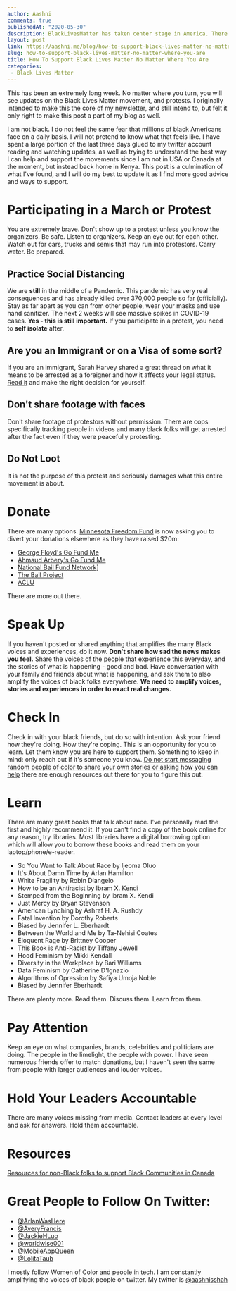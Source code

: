 ```yaml
---
author: Aashni
comments: true
publishedAt: "2020-05-30"
description: BlackLivesMatter has taken center stage in America. There are many things that non-black folks can do to support this movement from donations, to education and more.
layout: post
link: https://aashni.me/blog/how-to-support-black-lives-matter-no-matter-where-you-are/
slug: how-to-support-black-lives-matter-no-matter-where-you-are
title: How To Support Black Lives Matter No Matter Where You Are
categories:
 - Black Lives Matter
---
```


This has been an extremely long week. No matter where you turn, you will see updates on the Black Lives Matter movement, and protests. I originally intended to make this the core of my newsletter, and still intend to, but felt it only right to make this post a part of my blog as well.

I am not black. I do not feel the same fear that millions of black Americans face on a daily basis. I will not pretend to know what that feels like. I have spent a large portion of the last three days glued to my twitter account reading and watching updates, as well as trying to understand the best way I can help and support the movements since I am not in USA or Canada at the moment, but instead back home in Kenya. This post is a culmination of what I've found, and I will do my best to update it as I find more good advice and ways to support.

# Participating in a March or Protest
You are extremely brave. Don't show up to a protest unless you know the organizers. Be safe. Listen to organizers. Keep an eye out for each other. Watch out for cars, trucks and semis that may run into protestors. Carry water. Be prepared.

## Practice Social Distancing
We are **still** in the middle of a Pandemic. This pandemic has very real consequences and has already killed over 370,000 people so far (officially). Stay as far apart as you can from other people, wear your masks and use hand sanitizer. The next 2 weeks will see massive spikes in COVID-19 cases. **Yes - this is still important.** If you participate in a protest, you need to **self isolate** after.

## Are you an Immigrant or on a Visa of some sort?
If you are an immigrant, Sarah Harvey shared a great thread on what it means to be arrested as a foreigner and how it affects your legal status. [Read it](https://twitter.com/worldwise001/status/1267249204008611840?s=20) and make the right decision for yourself.

## Don't share footage with faces
Don't share footage of protestors without permission. There are cops specifically tracking people in videos and many black folks will get arrested after the fact even if they were peacefully protesting.

## Do Not Loot
It is not the purpose of this protest and seriously damages what this entire movement is about.

# Donate
There are many options. [Minnesota Freedom Fund](https://twitter.com/MNFreedomFund/status/1266936872674172929) is now asking you to divert your donations elsewhere as they have raised $20m:
 - [George Floyd's Go Fund Me](https://www.gofundme.com/f/georgefloyd)
 - [Ahmaud Arbery's Go Fund Me](https://www.gofundme.com/f/i-run-with-maud)
 - [National Bail Fund Network](https://www.communityjusticeexchange.org/nbfn-directory)]
 - [The Bail Project](https://bailproject.org/)
 - [ACLU](https://www.aclu.org/issues/racial-justice)

There are more out there.

# Speak Up
If you haven't posted or shared anything that amplifies the many Black voices and experiences, do it now. **Don't share how sad the news makes you feel.** Share the voices of the people that experience this everyday, and the stories of what is happening - good and bad. Have conversation with your family and friends about what is happening, and ask them to also amplify the voices of black folks everywhere. **We need to amplify voices, stories and experiences in order to exact real changes.**

# Check In
Check in with your black friends, but do so with intention. Ask your friend how they're doing. How they're coping. This is an opportunity for you to learn. Let them know you are here to support them.
Something to keep in mind: only reach out if it's someone you know. [Do not start messaging random people of color to share your own stories or asking how you can help](https://twitter.com/jackiehluo/status/1267190551822114816?s=20) there are enough resources out there for you to figure this out.

# Learn
There are many great books that talk about race. I've personally read the first and highly recommend it. If you can't find a copy of the book online for any reason, try libraries. Most libraries have a digital borrowing option which will allow you to borrow these books and read them on your laptop/phone/e-reader.

 - So You Want to Talk About Race by Ijeoma Oluo
 - It's About Damn Time by Arlan Hamilton
 - White Fragility by Robin Diangelo
 - How to be an Antiracist by Ibram X. Kendi
 - Stemped from the Beginning by Ibram X. Kendi
 - Just Mercy by Bryan Stevenson
 - American Lynching by Ashraf H. A. Rushdy
 - Fatal Invention by Dorothy Roberts
 - Biased by Jennifer L. Eberhardt
 - Between the World and Me by Ta-Nehisi Coates
 - Eloquent Rage by Brittney Cooper
 - This Book is Anti-Racist by Tiffany Jewell
 - Hood Feminism by Mikki Kendall
 - Diversity in the Workplace by Bari Williams
 - Data Feminism by Catherine D'Ignazio
 - Algorithms of Opression by Safiya Umoja Noble
 - Biased by Jennifer Eberhardt

There are plenty more. Read them. Discuss them. Learn from them.

# Pay Attention
Keep an eye on what companies, brands, celebrities and politicians are doing. The people in the limelight, the people with power. I have seen numerous friends offer to match donations, but I haven't seen the same from people with larger audiences and louder voices.

# Hold Your Leaders Accountable
There are many voices missing from media. Contact leaders at every level and ask for answers. Hold them accountable.

# Resources
[Resources for non-Black folks to support Black Communities in Canada](https://docs.google.com/document/d/1rvVbCG-7ubJDBISQGy02fQjFmUm2gWHJ08x1nDwoTcc/preview?pru=AAABcpHESLs*pdvwPVpxIQ176OLIxZaIxQ#)

# Great People to Follow On Twitter:
 - [@ArlanWasHere](https://twitter.com/arlanwashere)
 - [@AveryFrancis](https://twitter.com/averyfrancis)
 - [@JackieHLuo](https://twitter.com/jackiehluo)
 - [@worldwise001](https://twitter.com/worldwise001)
 - [@MobileAppQueen](https://twitter.com/MobileAppQueen)
 - [@LolitaTaub](https://twitter.com/lolitataub)

I mostly follow Women of Color and people in tech. I am constantly amplifying the voices of black people on twitter. My twitter is [@aashnisshah](https://twitter.com/aashnisshah)